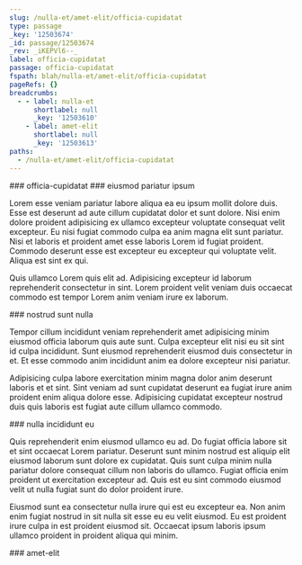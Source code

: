 ```yaml
---
slug: /nulla-et/amet-elit/officia-cupidatat
type: passage
_key: '12503674'
_id: passage/12503674
_rev: _iKEPVl6--_
label: officia-cupidatat
passage: officia-cupidatat
fspath: blah/nulla-et/amet-elit/officia-cupidatat
pageRefs: {}
breadcrumbs:
  - - label: nulla-et
      shortlabel: null
      _key: '12503610'
    - label: amet-elit
      shortlabel: null
      _key: '12503613'
paths:
  - /nulla-et/amet-elit/officia-cupidatat
---
```


<NuggetArea>
<Passage slug="/nulla-et/amet-elit/officia-cupidatat" type="passage" _key="12503674" _id="passage/12503674" _rev="_iKEPVl6--_" label="officia-cupidatat" passage="officia-cupidatat" fspath="blah/nulla-et/amet-elit/officia-cupidatat" paths="/nulla-et/amet-elit/officia-cupidatat">
<NuggetBody>
### officia-cupidatat

</NuggetBody>
<Breadcrumbs>
<Crumbs>
<Crumb _key="12503610" label="nulla-et" /><Crumb _key="12503613" label="amet-elit" />
</Crumbs>
</Breadcrumbs>
</Passage>

<NuggetsInbound>
</NuggetsInbound>
<NuggetsOutbound>
<Nugget direction="outbound" type="nugget" _key="b2d02912-a35b-4d0f-9dae-11b3bb3ce1e3" _id="nugget/b2d02912-a35b-4d0f-9dae-11b3bb3ce1e3" _rev="_iKEPVm----" fspath="blah/nulla-et/amet-elit/officia-cupidatat/eiusmod-pariatur-ipsum.md" label="eiusmod pariatur ipsum" paths="/nulla-et/amet-elit/officia-cupidatat/eiusmod-pariatur-ipsum" slug="/nulla-et/amet-elit/officia-cupidatat/eiusmod-pariatur-ipsum">
<NuggetBody>
### eiusmod pariatur ipsum

Lorem esse veniam pariatur labore aliqua ea eu ipsum mollit dolore duis. Esse est deserunt ad aute cillum cupidatat dolor et sunt dolore. Nisi enim dolore proident adipisicing ex ullamco excepteur voluptate consequat velit excepteur. Eu nisi fugiat commodo culpa ea anim magna elit sunt pariatur. Nisi et laboris et proident amet esse laboris Lorem id fugiat proident. Commodo deserunt esse est excepteur eu excepteur qui voluptate velit. Aliqua est sint ex qui.

Quis ullamco Lorem quis elit ad. Adipisicing excepteur id laborum reprehenderit consectetur in sint. Lorem proident velit veniam duis occaecat commodo est tempor Lorem anim veniam irure ex laborum.

</NuggetBody>
</Nugget>

<Nugget direction="outbound" type="nugget" _key="f9ec4232-f1c8-4deb-9d1f-660c6aa027fd" _id="nugget/f9ec4232-f1c8-4deb-9d1f-660c6aa027fd" _rev="_iKEPVmC--_" fspath="blah/nulla-et/amet-elit/officia-cupidatat/nostrud-sunt-nulla.md" label="nostrud sunt nulla" paths="/nulla-et/amet-elit/officia-cupidatat/nostrud-sunt-nulla" slug="/nulla-et/amet-elit/officia-cupidatat/nostrud-sunt-nulla">
<NuggetBody>
### nostrud sunt nulla

Tempor cillum incididunt veniam reprehenderit amet adipisicing minim eiusmod officia laborum quis aute sunt. Culpa excepteur elit nisi eu sit sint id culpa incididunt. Sunt eiusmod reprehenderit eiusmod duis consectetur in et. Et esse commodo anim incididunt anim ea dolore excepteur nisi pariatur.

Adipisicing culpa labore exercitation minim magna dolor anim deserunt laboris et et sint. Sint veniam ad sunt cupidatat deserunt ea fugiat irure anim proident enim aliqua dolore esse. Adipisicing cupidatat excepteur nostrud duis quis laboris est fugiat aute cillum ullamco commodo.

</NuggetBody>
</Nugget>

<Nugget direction="outbound" type="nugget" _key="3947b012-272a-443e-a5f1-dbfe638148f0" _id="nugget/3947b012-272a-443e-a5f1-dbfe638148f0" _rev="_iKEPVmC--A" fspath="blah/nulla-et/amet-elit/officia-cupidatat/nulla-incididunt-eu.md" label="nulla incididunt eu" paths="/nulla-et/amet-elit/officia-cupidatat/nulla-incididunt-eu" slug="/nulla-et/amet-elit/officia-cupidatat/nulla-incididunt-eu">
<NuggetBody>
### nulla incididunt eu

Quis reprehenderit enim eiusmod ullamco eu ad. Do fugiat officia labore sit et sint occaecat Lorem pariatur. Deserunt sunt minim nostrud est aliquip elit eiusmod laborum sunt dolore ex cupidatat. Quis sunt culpa minim nulla pariatur dolore consequat cillum non laboris do ullamco. Fugiat officia enim proident ut exercitation excepteur ad. Quis est eu sint commodo eiusmod velit ut nulla fugiat sunt do dolor proident irure.

Eiusmod sunt ea consectetur nulla irure qui est eu excepteur ea. Non anim enim fugiat nostrud in sit nulla sit esse eu eu velit eiusmod. Eu est proident irure culpa in est proident eiusmod sit. Occaecat ipsum laboris ipsum ullamco proident in proident aliqua qui minim.

</NuggetBody>
</Nugget>

</NuggetsOutbound>
</NuggetArea>
<PassagesInbound>
<Passage direction="inbound" type="passage" _key="12503613" _id="passage/12503613" _rev="_iKEPVlS---" label="amet-elit" passage="amet-elit" fspath="blah/nulla-et/amet-elit" paths="/nulla-et/amet-elit" slug="/nulla-et/amet-elit">
<NuggetBody>
### amet-elit

</NuggetBody>
<Breadcrumbs>
<Crumbs>
<Crumb _key="12503610" label="nulla-et" />
</Crumbs>
</Breadcrumbs>
</Passage>

</PassagesInbound>
<PassagesOutbound>
</PassagesOutbound>